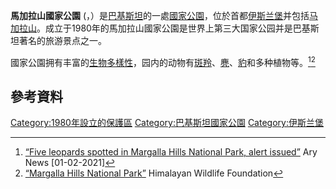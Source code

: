 {{Infobox protected area
| name            = 馬加拉山國家公園
| alt_name        = {{nq|مارگلہ پہاڑیاں ملی باغ}}
| iucn_category   = V
| photo           = {{Photomontage
| photo1a = Three petals of Pakistan Monument.jpg
| photo2a = Faisal Masjid seen from Margalla Hills.jpg
| photo2b = Lush Green Islamabad seen from Daman-e-Koh.jpg
| photo3a =
| photo3b = The Pakistan capital Islamabad.jpg
| photo4a =
| size = 250
| position = center
| spacing = Number indicating width of spacing between the images (default: 1)
| color = Color of spacing between the images (default: black)
| border = Number indicating width of border surrounding the montage (default: 1)
| color_border = Color of border surrounding the montage (default: black)
| text =
| text_background = Color of background behind text (default: #F8F8FF)
| foot_montage = Clockwise from left: [[Pakistan_Monument|Pakistan Monument]], [[Blue_Area|Blue Area]] is the commercial center of the city, [[National_Assembly_of_Pakistan|National Assembly of Pakistan]], [[Faisal_Mosque|Faisal Mosque]], Margalla Hills National Park
}}
| photo_width     =
| photo_alt       = 1604 m
| photo_caption   = 马加拉山
| map             = Pakistan
| map_alt         =
| map_caption     = 巴基斯坦地图
| map_width       =
| location        = 巴基斯坦北方
| nearest_city    = [[伊斯兰堡|伊斯兰堡]]
| coordinates     = {{coord|33.731|N|72.937|E|region:PK|format=dms|display=inline,title}}
| coords_ref      = <ref>{{Cite web| url=http://protectedplanet.net/sites/Margalla_Hills_National_Park| title=Margalla Hills National Park| work=protectedplanet.net| access-date=2021-03-01| archive-date=2018-12-26| archive-url=https://web.archive.org/web/20181226043727/https://protectedplanet.net/margalla-hills-national-park| dead-url=yes}}</ref>
| area_ha            = 
| established     = 1980年
| visitation_num  =
| visitation_year =
| governing_body  =
| world_heritage_site =
| url             =
|area={{convert|17386|ha|acre}}}}

'''馬加拉山國家公園''' ({{lang-ur|ارگلہ پہاڑیاں ملی باغ}}，{{lang-en|Margalla Hills National Park}}）是[[巴基斯坦|巴基斯坦]]的一處[[國家公園|國家公園]]，位於首都[[伊斯兰堡|伊斯兰堡]]并包括[[马加拉山|马加拉山]]。成立于1980年的馬加拉山國家公園是世界上第三大国家公园并是巴基斯坦著名的旅游景点之一。

國家公園拥有丰富的[[生物多樣性|生物多樣性]]，园内的动物有[[斑羚|斑羚]]、[[麂|麂]]、[[豹|豹]]和多种植物等。<ref>[https://arynews.tv/en/leopards-margalla-hills-national-park-alert/amp/ “Five leopards spotted in Margalla Hills National Park, alert issued”] Ary News [01-02-2021]</ref><ref>[http://hwf.org.pk/portfolio-item/margalla-hills-national-park/ “Margalla Hills National Park”] {{Wayback|url=http://hwf.org.pk/portfolio-item/margalla-hills-national-park/ |date=20210116214242 }} Himalayan Wildlife Foundation</ref>

==參考資料==
{{reflist}}

{{Authority control}}
{{DEFAULTSORT: Margalla Hills National Park}}
[[Category:1980年設立的保護區|Category:1980年設立的保護區]]
[[Category:巴基斯坦國家公園|Category:巴基斯坦國家公園]]
[[Category:伊斯兰堡|Category:伊斯兰堡]]